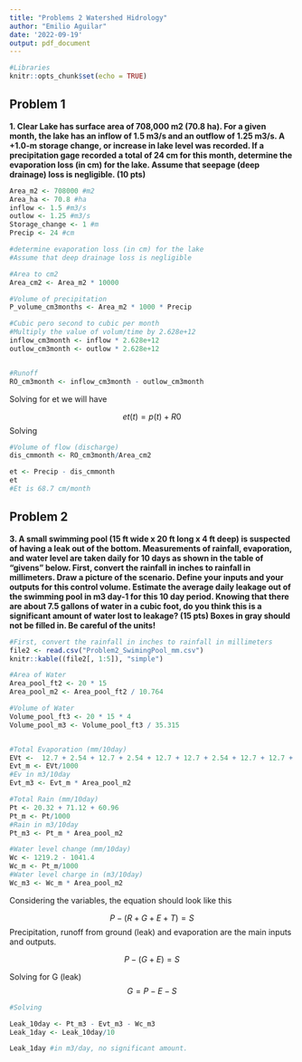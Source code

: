 ```yaml
---
title: "Problems 2 Watershed Hidrology"
author: "Emilio Aguilar"
date: '2022-09-19'
output: pdf_document
---
```


```r
#Libraries
knitr::opts_chunk$set(echo = TRUE)
```

## Problem 1

**1. Clear Lake has surface area of 708,000 m2 (70.8 ha).  For a given month, the lake has an inflow of 1.5 m3/s and an outflow of 1.25 m3/s.  A +1.0-m storage change, or increase in lake level was recorded.  If a precipitation gage recorded a total of 24 cm for this month, determine the evaporation loss (in cm) for the lake.  Assume that seepage (deep drainage) loss is negligible.  (10 pts)**

```r
Area_m2 <- 708000 #m2
Area_ha <- 70.8 #ha
inflow <- 1.5 #m3/s
outlow <- 1.25 #m3/s
Storage_change <- 1 #m
Precip <- 24 #cm

#determine evaporation loss (in cm) for the lake
#Assume that deep drainage loss is negligible 

#Area to cm2
Area_cm2 <- Area_m2 * 10000

#Volume of precipitation
P_volume_cm3months <- Area_m2 * 1000 * Precip

#Cubic pero second to cubic per month
#Multiply the value of volum/time by 2.628e+12
inflow_cm3month <- inflow * 2.628e+12
outlow_cm3month <- outlow * 2.628e+12


#Runoff
RO_cm3month <- inflow_cm3month - outlow_cm3month

```

Solving for et we will have

$$ et(t) = p(t) + R0 $$
Solving 
```r

#Volume of flow (discharge) 
dis_cmmonth <- RO_cm3month/Area_cm2

et <- Precip - dis_cmmonth 
et 
#Et is 68.7 cm/month
```


## Problem 2
**3. A small swimming pool (15 ft wide x 20 ft long x 4 ft deep) is suspected of having a leak out of the bottom.  Measurements of rainfall, evaporation, and water level are taken daily for 10 days as shown in the table of “givens” below.  First, convert the rainfall in inches to rainfall in millimeters. Draw a picture of the scenario.  Define your inputs and your outputs for this control volume. Estimate the average daily leakage out of the swimming pool in m3 day-1 for this 10 day period. Knowing that there are about 7.5 gallons of water in a cubic foot, do you think this is a significant amount of water lost to leakage?  (15 pts)  Boxes in gray should not be filled in. Be careful of the units!**


```r
#First, convert the rainfall in inches to rainfall in millimeters
file2 <- read.csv("Problem2_SwimingPool_mm.csv")
knitr::kable((file2[, 1:5]), "simple")
```

```r
#Area of Water
Area_pool_ft2 <- 20 * 15 
Area_pool_m2 <- Area_pool_ft2 / 10.764

#Volume of Water
Volume_pool_ft3 <- 20 * 15 * 4
Volume_pool_m3 <- Volume_pool_ft3 / 35.315


#Total Evaporation (mm/10day)
EVt <-  12.7 + 2.54 + 12.7 + 2.54 + 12.7 + 12.7 + 2.54 + 12.7 + 12.7 + 12.7
Evt_m <- EVt/1000
#Ev in m3/10day
Evt_m3 <- Evt_m * Area_pool_m2

#Total Rain (mm/10day)
Pt <- 20.32 + 71.12 + 60.96
Pt_m <- Pt/1000
#Rain in m3/10day
Pt_m3 <- Pt_m * Area_pool_m2

#Water level change (mm/10day)
Wc <- 1219.2 - 1041.4
Wc_m <- Pt_m/1000 
#Water level charge in (m3/10day)
Wc_m3 <- Wc_m * Area_pool_m2

```

Considering the variables, the equation  should look like this

$$ P-(R+G+E+T)=S $$
Precipitation, runoff from ground (leak) and evaporation are the main inputs and outputs. 

$$ P-(G+E)=S $$

Solving for G (leak)
$$  G = P - E - S $$

```r
#Solving

Leak_10day <- Pt_m3 - Evt_m3 - Wc_m3
Leak_1day <- Leak_10day/10

Leak_1day #in m3/day, no significant amount. 
```